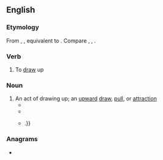 ==English==

===Etymology===
From {{inh|en|enm|updrawen}}, {{m|enm|updrauen}}, equivalent to {{prefix|en|up|draw}}. Compare {{cog|nl|opdragen}}, {{cog|de|auftragen}}, {{cog|sv|uppdraga}}.

===Verb===
{{en-verb|updraws|updrawing|updrew|updrawn}}

# {{lb|en|transitive|rare}} To [[draw]] up
#: {{rfquotek|en|John Milton}}

===Noun===
{{en-noun}}

# An act of drawing up; an [[upward]] [[draw]], [[pull]], or [[attraction]]
#* {{quote-text|en|year=2011|author=Frederic Will|title=Time, Accounts, Surplus Meaning: Settings of the Theophanic|passage=The porch mood is the condition from which there is an '''updraw''' or a downdraw.}}
#* {{quote-text|en|year=2013|author=Douglas Hofstadter, Emmanuel Sander|title=Surfaces and Essences: Analogy as the Fuel and Fire of Thinking|passage=Wow, you're quick on the '''updraw'''!}}
#* {{quote-text|en|year=2016|author=Karen Sudmeier-Rieux, Manuela Fernández, Ivanna Penna|title=Identifying Emerging Issues in Disaster Risk Reduction, Migration, Climate Change and Sustainable Development|passage=The main risk of this area is the overabstraction of the limited shallow freshwater reserves that will result in the '''updraw''' and infiltration of saltwater as well as the salinization, sodification, and alcalinization of soils by excessive irrigation as described above {{...}}.}}

===Anagrams===
* {{anagrams|en|a=adpruw|draw up|draw-up|upward}}